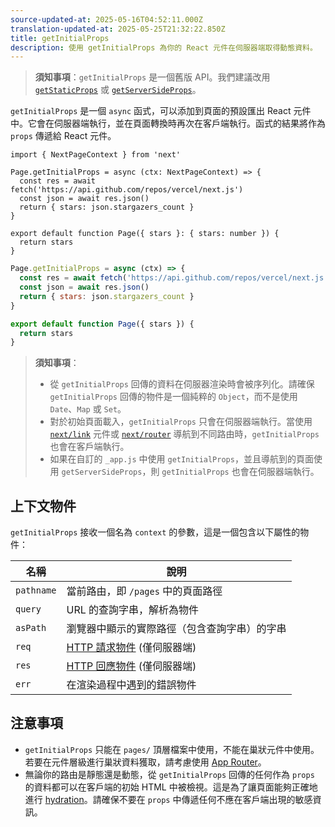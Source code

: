 ```yaml
---
source-updated-at: 2025-05-16T04:52:11.000Z
translation-updated-at: 2025-05-25T21:32:22.850Z
title: getInitialProps
description: 使用 getInitialProps 為你的 React 元件在伺服器端取得動態資料。
---
```


> **須知事項**：`getInitialProps` 是一個舊版 API。我們建議改用 [`getStaticProps`](/docs/pages/building-your-application/data-fetching/get-static-props) 或 [`getServerSideProps`](/docs/pages/building-your-application/data-fetching/get-server-side-props)。

`getInitialProps` 是一個 `async` 函式，可以添加到頁面的預設匯出 React 元件中。它會在伺服器端執行，並在頁面轉換時再次在客戶端執行。函式的結果將作為 `props` 傳遞給 React 元件。

```tsx filename="pages/index.tsx" switcher
import { NextPageContext } from 'next'

Page.getInitialProps = async (ctx: NextPageContext) => {
  const res = await fetch('https://api.github.com/repos/vercel/next.js')
  const json = await res.json()
  return { stars: json.stargazers_count }
}

export default function Page({ stars }: { stars: number }) {
  return stars
}
```

```jsx filename="pages/index.js" switcher
Page.getInitialProps = async (ctx) => {
  const res = await fetch('https://api.github.com/repos/vercel/next.js')
  const json = await res.json()
  return { stars: json.stargazers_count }
}

export default function Page({ stars }) {
  return stars
}
```

> **須知事項**：
>
> - 從 `getInitialProps` 回傳的資料在伺服器渲染時會被序列化。請確保 `getInitialProps` 回傳的物件是一個純粹的 `Object`，而不是使用 `Date`、`Map` 或 `Set`。
> - 對於初始頁面載入，`getInitialProps` 只會在伺服器端執行。當使用 [`next/link`](/docs/pages/api-reference/components/link) 元件或 [`next/router`](/docs/pages/api-reference/functions/use-router) 導航到不同路由時，`getInitialProps` 也會在客戶端執行。
> - 如果在自訂的 `_app.js` 中使用 `getInitialProps`，並且導航到的頁面使用 `getServerSideProps`，則 `getInitialProps` 也會在伺服器端執行。

## 上下文物件

`getInitialProps` 接收一個名為 `context` 的參數，這是一個包含以下屬性的物件：

| 名稱       | 說明                                                                                           |
| ---------- | ----------------------------------------------------------------------------------------------------- |
| `pathname` | 當前路由，即 `/pages` 中的頁面路徑                                                       |
| `query`    | URL 的查詢字串，解析為物件                                                          |
| `asPath`   | 瀏覽器中顯示的實際路徑（包含查詢字串）的字串                                |
| `req`      | [HTTP 請求物件](https://nodejs.org/api/http.html#http_class_http_incomingmessage) (僅伺服器端) |
| `res`      | [HTTP 回應物件](https://nodejs.org/api/http.html#http_class_http_serverresponse) (僅伺服器端) |
| `err`      | 在渲染過程中遇到的錯誤物件                                         |

## 注意事項

- `getInitialProps` 只能在 `pages/` 頂層檔案中使用，不能在巢狀元件中使用。若要在元件層級進行巢狀資料獲取，請考慮使用 [App Router](/docs/app/building-your-application/data-fetching)。
- 無論你的路由是靜態還是動態，從 `getInitialProps` 回傳的任何作為 `props` 的資料都可以在客戶端的初始 HTML 中被檢視。這是為了讓頁面能夠正確地進行 [hydration](https://react.dev/reference/react-dom/hydrate)。請確保不要在 `props` 中傳遞任何不應在客戶端出現的敏感資訊。